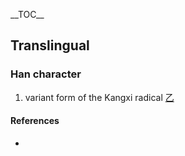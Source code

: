 {{also|フ}}
{{character info}}
{{character info|⺂}}
__TOC__
{{clear}}

==Translingual==
{{stroke order|[[File:乛-order.gif|100px]]}}

===Han character===
{{Han char|rn=5|rad=乙|as=00|sn=1|var=2|four=|canj=MH,N,XXMH}}

# variant form of the Kangxi radical [[Index:Chinese radical/乙|乙]]

====References====
* {{Han ref|kx=0083.171|dj=0167.111|hdz=10048.041|uh=4E5B|ud=20059}}
